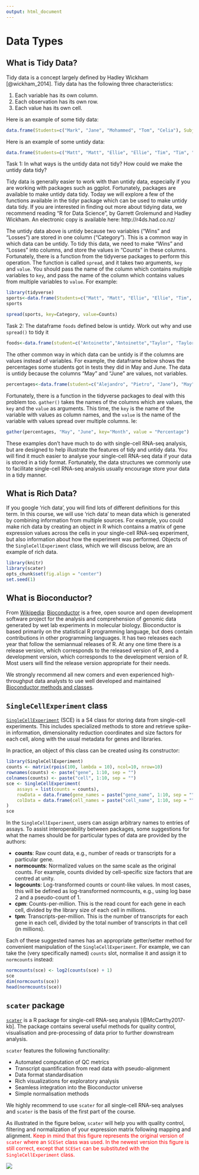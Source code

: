 ```yaml
---
output: html_document
---
```


# Data Types

## What is Tidy Data?

Tidy data is a concept largely defined by Hadley Wickham [@wickham_2014]. Tidy data has the following three characteristics:

1. Each variable has its own column.
2. Each observation has its own row.
3. Each value has its own cell.

Here is an example of some tidy data:
```R
data.frame(Students=c("Mark", "Jane", "Mohammed", "Tom", "Celia"), Subject=c("Maths", "Biology", "Physics", "Maths", "Computing"), Years=c(1,2,3,2,3), Score=c(5,6,4,7,9))
```

Here is an example of some untidy data:
```R
data.frame(Students=c("Matt", "Matt", "Ellie", "Ellie", "Tim", "Tim", "Louise", "Louise", "Kelly", "Kelly"), Sport=c("Tennis","Tennis", "Rugby", "Rugby","Football", "Football","Swimming","Swimming", "Running", "Running"), Category=c("Wins", "Losses", "Wins", "Losses", "Wins", "Losses", "Wins", "Losses", "Wins", "Losses"), Counts=c(0,1,3,2,1,4,2,2,5,1))
```

Task 1: In what ways is the untidy data not tidy? How could we make the untidy data tidy?

Tidy data is generally easier to work with than untidy data, especially if you are working with packages such as ggplot. Fortunately, packages are available to make untidy data tidy. Today we will explore a few of the functions available in the tidyr package which can be used to make untidy data tidy. If you are interested in finding out more about tidying data, we recommend reading "R for Data Science", by Garrett Grolemund and Hadley Wickham. An electronic copy is available here: http://r4ds.had.co.nz/

The untidy data above is untidy because two variables ("Wins" and "Losses") are stored in one column ("Category"). This is a common way in which data can be untidy. To tidy this data, we need to make "Wins" and "Losses" into columns, and store the values in "Counts" in these columns. Fortunately, there is a function from the tidyverse packages to perform this operation. The function is called `spread`, and it takes two arguments, `key` and `value`. You should pass the name of the column which contains multiple variables to `key`, and pass the name of the column which contains values from multiple variables to `value`. For example:

```R
library(tidyverse)
sports<-data.frame(Students=c("Matt", "Matt", "Ellie", "Ellie", "Tim", "Tim", "Louise", "Louise", "Kelly", "Kelly"), Sport=c("Tennis","Tennis", "Rugby", "Rugby","Football", "Football","Swimming","Swimming", "Running", "Running"), Category=c("Wins", "Losses", "Wins", "Losses", "Wins", "Losses", "Wins", "Losses", "Wins", "Losses"), Counts=c(0,1,3,2,1,4,2,2,5,1))
sports

spread(sports, key=Category, value=Counts)
```

Task 2: The dataframe `foods` defined below is untidy. Work out why and use `spread()` to tidy it

```R
foods<-data.frame(student=c("Antoinette","Antoinette","Taylor", "Taylor", "Alexa", "Alexa"), Category=c("Dinner", "Dessert", "Dinner", "Dessert", "Dinner","Dessert"), Frequency=c(3,1,4,5,2,1))
```

The other common way in which data can be untidy is if the columns are values instead of variables. For example, the dataframe below shows the percentages some students got in tests they did in May and June. The data is untidy because the columns "May" and "June" are values, not variables.

```R
percentages<-data.frame(student=c("Alejandro", "Pietro", "Jane"), "May"=c(90,12,45), "June"=c(80,30,100))
```

Fortunately, there is a function in the tidyverse packages to deal with this problem too. `gather()` takes the names of the columns which are values, the `key` and the `value` as arguments. This time, the `key` is the name of the variable with values as column names, and the `value` is the name of the variable with values spread over multiple columns. Ie:

```R
gather(percentages, "May", "June", key="Month", value = "Percentage")
```

These examples don't have much to do with single-cell RNA-seq analysis, but are designed to help illustrate the features of tidy and untidy data. You will find it much easier to analyse your single-cell RNA-seq data if your data is stored in a tidy format. Fortunately, the data structures we commonly use to facilitate single-cell RNA-seq analysis usually encourage store your data in a tidy manner.

## What is Rich Data?

If you google 'rich data', you will find lots of different definitions for this term. In this course, we will use 'rich data' to mean data which is generated by combining information from multiple sources. For example, you could make rich data by creating an object in R which contains a matrix of gene expression values across the cells in your single-cell RNA-seq experiment, but also information about how the experiment was performed. Objects of the `SingleCellExperiment` class, which we will discuss below, are an example of rich data.

```r
library(knitr)
library(scater)
opts_chunk$set(fig.align = "center")
set.seed(1)
```

## What is Bioconductor?

From [Wikipedia](https://en.wikipedia.org/wiki/Bioconductor):
[Bioconductor](https://www.bioconductor.org/) is a free, open source and open development software project for the analysis and comprehension of genomic data generated by wet lab experiments in molecular biology. Bioconductor is based primarily on the statistical R programming language, but does contain contributions in other programming languages. It has two releases each year that follow the semiannual releases of R. At any one time there is a release version, which corresponds to the released version of R, and a development version, which corresponds to the development version of R. Most users will find the release version appropriate for their needs.

We strongly recommend all new comers and even experienced high-throughput data analysts to use well developed and maintained [Bioconductor methods and classes](https://www.bioconductor.org/developers/how-to/commonMethodsAndClasses/).

## `SingleCellExperiment` class

[`SingleCellExperiment`](http://bioconductor.org/packages/SingleCellExperiment) (SCE) is a S4 class for storing data from single-cell experiments. This includes specialized methods to store and retrieve spike-in information, dimensionality reduction coordinates and size factors for each cell, along with the usual metadata for genes and libraries.

In practice, an object of this class can be created using its constructor:
```r
library(SingleCellExperiment)
counts <- matrix(rpois(100, lambda = 10), ncol=10, nrow=10)
rownames(counts) <- paste("gene", 1:10, sep = "")
colnames(counts) <- paste("cell", 1:10, sep = "")
sce <- SingleCellExperiment(
    assays = list(counts = counts),
    rowData = data.frame(gene_names = paste("gene_name", 1:10, sep = "")),
    colData = data.frame(cell_names = paste("cell_name", 1:10, sep = ""))
)
sce
```

In the `SingleCellExperiment`, users can assign arbitrary names to entries of assays. To assist interoperability between packages, some suggestions for what the names should be for particular types of data are provided by the authors:

* __counts__: Raw count data, e.g., number of reads or transcripts for a particular gene.
* __normcounts__: Normalized values on the same scale as the original counts. For example, counts divided by cell-specific size factors that are centred at unity.
* __logcounts__: Log-transformed counts or count-like values. In most cases, this will be defined as log-transformed normcounts, e.g., using log base 2 and a pseudo-count of 1.
* __cpm__: Counts-per-million. This is the read count for each gene in each cell, divided by the library size of each cell in millions.
* __tpm__: Transcripts-per-million. This is the number of transcripts for each gene in each cell, divided by the total number of transcripts in that cell (in millions).

Each of these suggested names has an appropriate getter/setter method for convenient manipulation of the `SingleCellExperiment`. For example, we can take the (very specifically named) `counts` slot, normalise it and assign it to `normcounts` instead:

```r
normcounts(sce) <- log2(counts(sce) + 1)
sce
dim(normcounts(sce))
head(normcounts(sce))
```

## `scater` package

[`scater`](http://bioconductor.org/packages/scater/) is a R package for single-cell RNA-seq analysis [@McCarthy2017-kb]. The package contains several useful methods for quality control, visualisation and pre-processing of data prior to further downstream analysis.

`scater` features the following functionality:

* Automated computation of QC metrics
* Transcript quantification from read data with pseudo-alignment
* Data format standardisation
* Rich visualizations for exploratory analysis
* Seamless integration into the Bioconductor universe
* Simple normalisation methods

We highly recommend to use `scater` for all single-cell RNA-seq analyses and `scater` is the basis of the first part of the course.

As illustrated in the figure below, `scater` will help you with quality control, filtering and normalization of your expression matrix following mapping and alignment. <span style="color:red">Keep in mind that this figure represents the original version of `scater` where an `SCESet` class was used. In the newest version this figure is still correct, except that `SCESet` can be substituted with the `SingleCellExperiment` class.</span>


![](figures/scater_qc_workflow.png)


